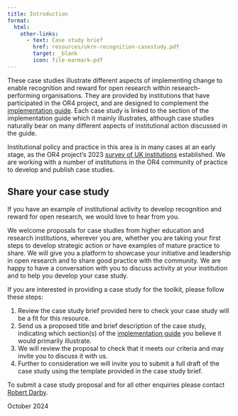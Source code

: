 ```yaml
---
title: Introduction
format:
  html:
    other-links:
      - text: Case study brief
        href: resources/ukrn-recognition-casestudy.pdf
        target: _blank
        icon: file-earmark-pdf
---
```


These case studies illustrate different aspects of implementing change to enable recognition and reward for open research within research-performing organisations. They are provided by institutions that have participated in the OR4 project, and are designed to complement the [implementation guide](https://recognition.ukrn-openresearch.ac.uk/guide-contents.html). Each case study is linked to the section of the implementation guide which it mainly illustrates, although case studies naturally bear on many different aspects of institutional action discussed in the guide. 

Institutional policy and practice in this area is in many cases at an early stage, as the OR4 project's 2023 [survey of UK institutions](https://doi.org/10.31219/osf.io/z52cn) established. We are working with a number of  institutions in the OR4 community of practice to develop and publish case studies. 

## Share your case study

If you have an example of institutional activity to develop recognition and reward for open research, we would love to hear from you.

We welcome proposals for case studies from higher education and research institutions, wherever you are, whether you are taking your first steps to develop strategic action or have examples of mature practice to share.  We will give you a platform to showcase your initiative and leadership in open research and to share good practice with the community. We are happy to have a conversation with you to discuss activity at your institution and to help you develop your case study. 

If you are interested in providing a case study for the toolkit, please follow these steps:

1. Review the case study brief provided here to check your case study will be a fit for this resource. 
2. Send us a proposed title and brief description of the case study, indicating which section(s) of the [implementation guide](https://recognition.ukrn-openresearch.ac.uk/guide-contents.html) you believe it would primarily illustrate.
3. We will review the proposal to check that it meets our criteria and may invite you to discuss it with us.
4. Further to consideration we will invite you to submit a full draft of the case study using the template provided in the case study brief.

To submit a case study proposal and for all other enquiries please contact [Robert Darby](mailto:r.m.darby@reading.ac.uk).

October 2024


